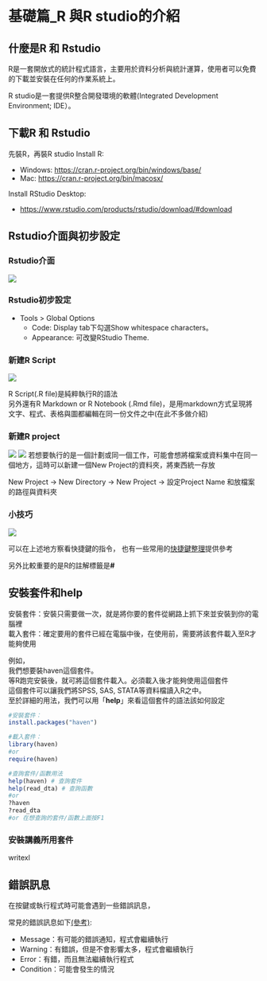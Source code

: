 # 基礎篇_R 與R studio的介紹

## 什麼是R 和 Rstudio

R是一套開放式的統計程式語言，主要用於資料分析與統計運算，使用者可以免費的下載並安裝在任何的作業系統上。

R studio是一套提供R整合開發環境的軟體(Integrated Development Environment; IDE）。

## 下載R 和 Rstudio

先裝R，再裝R studio Install R:

-   Windows: <https://cran.r-project.org/bin/windows/base/>
-   Mac: <https://cran.r-project.org/bin/macosx/>

Install RStudio Desktop:

-   <https://www.rstudio.com/products/rstudio/download/#download>

## Rstudio介面與初步設定

### Rstudio介面

![](picture/RStudio_environment.png)

### Rstudio初步設定

-   Tools \> Global Options
    -   Code: Display tab下勾選Show whitespace characters。
    -   Appearance: 可改變RStudio Theme.

### 新建R Script

![](picture/new_RScript.png)

R Script(.R file)是純粹執行R的語法\
另外還有R Markdown or R Notebook (.Rmd file)，是用markdown方式呈現將文字、程式、表格與圖都編輯在同一份文件之中(在此不多做介紹)

### 新建R project

![](picture/new_project.png) ![](picture/new_project2.png) 若想要執行的是一個計劃或同一個工作，可能會想將檔案或資料集中在同一個地方，這時可以新建一個New Project的資料夾，將東西統一存放

New Project -\> New Directory -\> New Project -\> 設定Project Name 和放檔案的路徑與資料夾

### 小技巧

![](picture/Keyboard_shortcut.png)

可以在上述地方察看快捷鍵的指令， 也有一些常用的[快捷鍵整理](https://medium.com/rolandohsu/r%E7%9A%84%E5%AD%B8%E7%BF%92%E6%97%A5%E5%B8%B8-1-%E5%BF%AB%E6%8D%B7%E9%8D%B5-3b31de69e016)提供參考

另外比較重要的是R的註解標籤是**\#**

## 安裝套件和help

安裝套件：安裝只需要做一次，就是將你要的套件從網路上抓下來並安裝到你的電腦裡\
載入套件：確定要用的套件已經在電腦中後，在使用前，需要將該套件載入至R才能夠使用

例如，\
我們想要裝haven這個套件。\
等R跑完安裝後，就可將這個套件載入。必須載入後才能夠使用這個套件\
這個套件可以讓我們將SPSS, SAS, STATA等資料檔讀入R之中。\
至於詳細的用法，我們可以用「**help**」來看這個套件的語法該如何設定

```r
#安裝套件：
install.packages("haven")

#載入套件：
library(haven)
#or
require(haven)

#查詢套件/函數用法
help(haven) # 查詢套件
help(read_dta) # 查詢函數
#or
?haven
?read_dta
#or 在想查詢的套件/函數上面按F1
```

### 安裝講義所用套件

writexl\

## 錯誤訊息

在按鍵或執行程式時可能會遇到一些錯誤訊息，

常見的錯誤訊息如下[(參考)](https://yijutseng.github.io/DataScienceRBook/intro.html#%E9%8C%AF%E8%AA%A4%E8%A8%8A%E6%81%AF):

-   Message：有可能的錯誤通知，程式會繼續執行
-   Warning：有錯誤，但是不會影響太多，程式會繼續執行
-   Error：有錯，而且無法繼續執行程式
-   Condition：可能會發生的情況
